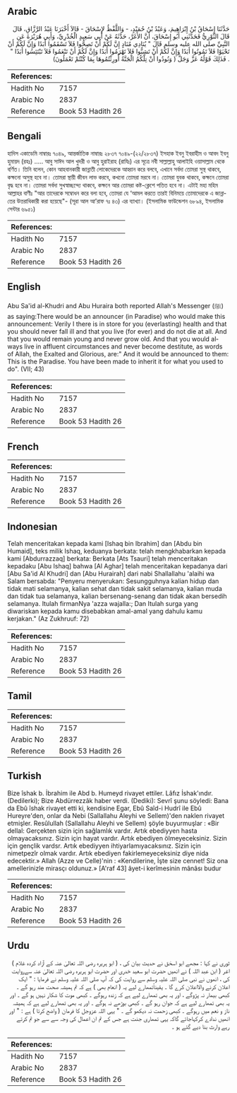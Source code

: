 ## Arabic


<div dir="rtl" lang="ar" style={{fontSize:'larger',backgroundColor:'#f8f9fa',padding:20}}>
حَدَّثَنَا إِسْحَاقُ بْنُ إِبْرَاهِيمَ، وَعَبْدُ بْنُ حُمَيْدٍ، - وَاللَّفْظُ لإِسْحَاقَ - قَالاَ أَخْبَرَنَا عَبْدُ الرَّزَّاقِ، قَالَ قَالَ الثَّوْرِيُّ فَحَدَّثَنِي أَبُو إِسْحَاقَ، أَنَّ الأَغَرَّ، حَدَّثَهُ عَنْ أَبِي سَعِيدٍ الْخُدْرِيِّ، وَأَبِي هُرَيْرَةَ عَنِ النَّبِيِّ صلى الله عليه وسلم قَالَ ‏"‏ يُنَادِي مُنَادٍ إِنَّ لَكُمْ أَنْ تَصِحُّوا فَلاَ تَسْقَمُوا أَبَدًا وَإِنَّ لَكُمْ أَنْ تَحْيَوْا فَلاَ تَمُوتُوا أَبَدًا وَإِنَّ لَكُمْ أَنْ تَشِبُّوا فَلاَ تَهْرَمُوا أَبَدًا وَإِنَّ لَكُمْ أَنْ تَنْعَمُوا فَلاَ تَبْتَئِسُوا أَبَدًا ‏"‏ ‏.‏ فَذَلِكَ قَوْلُهُ عَزَّ وَجَلَّ ‏(‏ وَنُودُوا أَنْ تِلْكُمُ الْجَنَّةُ أُورِثْتُمُوهَا بِمَا كُنْتُمْ تَعْمَلُونَ‏)‏
</div>
<div style={{backgroundColor:'#f8f9fa',padding:20, marginBottom: 10}}><table> <thead> <tr> <th>References:</th> <th></th> </tr> </thead> <tbody><tr><td>Hadith No</td><td>7157</td></tr><tr><td>Arabic No</td><td>2837</td></tr><tr><td>Reference</td><td>Book 53 Hadith 26</td></tr></tbody></table></div>

## Bengali


<div dir="ltr" lang="bn" style={{fontSize:'larger',backgroundColor:'#f8f9fa',padding:20}}>
হাদিস একাডেমি নাম্বারঃ ৭০৪৯, আন্তর্জাতিক নাম্বারঃ ২৮৩৭ ৭০৪৯-(২২/২৮৩৭) ইসহাক ইবনু ইবরাহীম ও আবদ ইবনু হুমায়দ (রহঃ) ..... আবু সাঈদ আল খুদরী ও আবু হুরাইরাহ (রাযিঃ) এর সূত্রে নবী সাল্লাল্লাহু আলাইহি ওয়াসাল্লাম থেকে বর্ণিত। তিনি বলেন, কোন আহবানকারী জান্নাতী লোকেদেরকে আহ্বান করে বলবে, এখানে সর্বদা তোমরা সুস্থ থাকবে, কক্ষনো অসুস্থ হবে না। তোমরা স্থায়ী জীবন লাভ করবে, কখনো তোমরা মরবে না। তোমরা যুবক থাকবে, কক্ষনে তোমরা বৃদ্ধ হবে না। তোমরা সর্বদা সুখস্বাচ্ছন্দ্যে থাকবে, কক্ষনে আর তোমরা কষ্ট-ক্লেশে পতিত হবে না। এটাই মহা মহিম আল্লাহর বাণীঃ "আর তাদেরকে সম্বোধন করে বলা হবে, তোমরা যে ‘আমল করতে তারই বিনিময়ে তোমাদেরকে এ জান্নাতের উত্তরাধিকারী করা হয়েছে"- (সূরা আল আ’রাফ ৭ঃ ৪৩) এর ব্যাখ্যা। (ইসলামিক ফাউন্ডেশন ৬৮৯৪, ইসলামিক সেন্টার ৬৯৫১)
</div>
<div style={{backgroundColor:'#f8f9fa',padding:20, marginBottom: 10}}><table> <thead> <tr> <th>References:</th> <th></th> </tr> </thead> <tbody><tr><td>Hadith No</td><td>7157</td></tr><tr><td>Arabic No</td><td>2837</td></tr><tr><td>Reference</td><td>Book 53 Hadith 26</td></tr></tbody></table></div>

## English


<div dir="ltr" lang="en" style={{fontSize:'larger',backgroundColor:'#f8f9fa',padding:20}}>
Abu Sa'id al-Khudri and Abu Huraira both reported Allah's Messenger (ﷺ) as saying:There would be an announcer (in Paradise) who would make this announcement: Verily I there is in store for you (everlasting) health and that you should never fall ill and that you live (for ever) and do not die at all. And that you would remain young and never grow old. And that you would always live in affluent circumstances and never become destitute, as words of Allah, the Exalted and Glorious, are:" And it would be announced to them: This is the Paradise. You have been made to inherit it for what you used to do". (VII; 43)
</div>
<div style={{backgroundColor:'#f8f9fa',padding:20, marginBottom: 10}}><table> <thead> <tr> <th>References:</th> <th></th> </tr> </thead> <tbody><tr><td>Hadith No</td><td>7157</td></tr><tr><td>Arabic No</td><td>2837</td></tr><tr><td>Reference</td><td>Book 53 Hadith 26</td></tr></tbody></table></div>

## French


<div dir="ltr" lang="fr" style={{fontSize:'larger',backgroundColor:'#f8f9fa',padding:20}}>

</div>
<div style={{backgroundColor:'#f8f9fa',padding:20, marginBottom: 10}}><table> <thead> <tr> <th>References:</th> <th></th> </tr> </thead> <tbody><tr><td>Hadith No</td><td>7157</td></tr><tr><td>Arabic No</td><td>2837</td></tr><tr><td>Reference</td><td>Book 53 Hadith 26</td></tr></tbody></table></div>

## Indonesian


<div dir="ltr" lang="id" style={{fontSize:'larger',backgroundColor:'#f8f9fa',padding:20}}>
Telah menceritakan kepada kami [Ishaq bin Ibrahim] dan [Abdu bin Humaid], teks milik Ishaq, keduanya berkata: telah mengkhabarkan kepada kami [Abdurrazzaq] berkata: Berkata [Ats Tsauri] telah menceritakan kepadaku [Abu Ishaq] bahwa [Al Aghar] telah menceritakan kepadanya dari [Abu Sa'id Al Khudri] dan [Abu Hurairah] dari nabi Shallallahu 'alaihi wa Salam bersabda: "Penyeru menyerukan: Sesungguhnya kalian hidup dan tidak mati selamanya, kalian sehat dan tidak sakit selamanya, kalian muda dan tidak tua selamanya, kalian bersenang-senang dan tidak akan bersedih selamanya. Itulah firmanNya 'azza wajalla:; Dan Itulah surga yang diwariskan kepada kamu disebabkan amal-amal yang dahulu kamu kerjakan." (Az Zukhruuf: 72)
</div>
<div style={{backgroundColor:'#f8f9fa',padding:20, marginBottom: 10}}><table> <thead> <tr> <th>References:</th> <th></th> </tr> </thead> <tbody><tr><td>Hadith No</td><td>7157</td></tr><tr><td>Arabic No</td><td>2837</td></tr><tr><td>Reference</td><td>Book 53 Hadith 26</td></tr></tbody></table></div>

## Tamil


<div dir="ltr" lang="ta" style={{fontSize:'larger',backgroundColor:'#f8f9fa',padding:20}}>

</div>
<div style={{backgroundColor:'#f8f9fa',padding:20, marginBottom: 10}}><table> <thead> <tr> <th>References:</th> <th></th> </tr> </thead> <tbody><tr><td>Hadith No</td><td>7157</td></tr><tr><td>Arabic No</td><td>2837</td></tr><tr><td>Reference</td><td>Book 53 Hadith 26</td></tr></tbody></table></div>

## Turkish


<div dir="ltr" lang="tr" style={{fontSize:'larger',backgroundColor:'#f8f9fa',padding:20}}>
Bize îshak b. İbrahim ile Abd b. Humeyd rivayet ettiler. Lâfız İshak'ındır. (Dedilerki); Bize Abdürrezzâk haber verdi. (Dediki): Sevrî şunu söyledi: Bana da Ebû îshak rivayet etti ki, kendisine Egar, Ebû Saîd-i Hudrî ile Ebû Hureyre'den, onlar da Nebi (Sallallahu Aleyhi ve Sellem)'den naklen rivayet etmişler. Resûlullah (Sallallahu Aleyhi ve Sellem) şöyle buyurmuşlar : «Bir dellal: Gerçekten sizin için sağlamlık vardır. Artık ebediyyen hasta olmayacaksınız. Sizin için hayat vardır. Artık ebediyen ölmeyeceksiniz. Sizin için gençlik vardsr. Artık ebediyyen ihtiyarlamıyacaksınız. Sizin için nimetpezîr olmak vardır. Artık ebediyen fakirlemeyeceksiniz diye nida edecektir.» Allah (Azze ve Celle)'nin : «Kendilerine, İşte size cennet! Siz ona amellerinizle mirasçı oldunuz.» [A'raf 43] âyet-i kerîmesinin mânâsı budur
</div>
<div style={{backgroundColor:'#f8f9fa',padding:20, marginBottom: 10}}><table> <thead> <tr> <th>References:</th> <th></th> </tr> </thead> <tbody><tr><td>Hadith No</td><td>7157</td></tr><tr><td>Arabic No</td><td>2837</td></tr><tr><td>Reference</td><td>Book 53 Hadith 26</td></tr></tbody></table></div>

## Urdu


<div dir="rtl" lang="ur" style={{fontSize:'larger',backgroundColor:'#f8f9fa',padding:20}}>
ثوری نے کہا : مجھے ابو اسحٰق نے حدیث بیان کی ، ( ابو ہریرہ رضی اللہ تعالیٰ عنہ کے آزاد کردہ غلام ) اغر ( ابن عبد اللہ ) نے انھیں حضرت ابو سعید خدری اور حضرت ابو ہریرہ رضی اللہ تعالیٰ عنہ سےروایت کی ، انھوں نے نبی صلی اللہ علیہ وسلم سے روایت کی کہ آپ صلی اللہ علیہ وسلم نے فرمایا : " ایک اعلان کرنے والااعلان کرے گا ۔ یقیناًتمھارے لیے یہ ( انعام بھی ) ہے کہ تم ہمیشہ صحت مند رہو گے ۔ کبھی بیمار نہ پڑوگے ، اور یہ بھی تمھارے لیے ہے کہ زندہ رہوگے ۔ کبھی موت کا شکار نہیں ہو گے ۔ اور یہ بھی تمھارے لیے ہے کہ جوان رہو گے ۔ کبھی بوڑھے نہ ہوگے ۔ اور یہ بھی تمھارے لیے ہے کہ ہمیشہ ناز و نعم میں رہوگے ۔ کبھی زحمت نہ دیکھو گے ۔ " یہی اللہ عزوجل کا فرمان ( واضح کرتا ) ہے : " اور انھیں ندادے کرکہاجائے گاکہ یہی تمھاری جنت ہے جس کے تم ان اعمال کی وجہ سے سے جو تم کرتے رہے وارث بنا دیے گئے ہو ۔
</div>
<div style={{backgroundColor:'#f8f9fa',padding:20, marginBottom: 10}}><table> <thead> <tr> <th>References:</th> <th></th> </tr> </thead> <tbody><tr><td>Hadith No</td><td>7157</td></tr><tr><td>Arabic No</td><td>2837</td></tr><tr><td>Reference</td><td>Book 53 Hadith 26</td></tr></tbody></table></div>